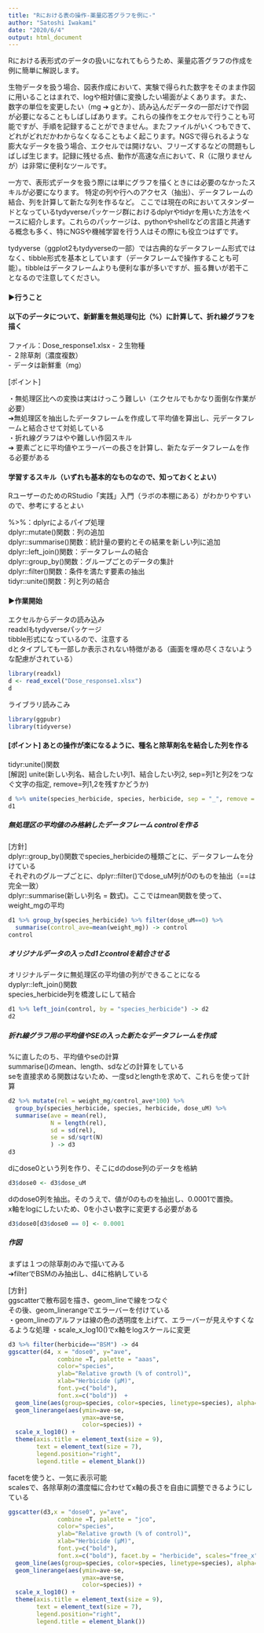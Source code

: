 ```yaml
---
title: "Rにおける表の操作-薬量応答グラフを例に-"
author: "Satoshi Iwakami"
date: "2020/6/4"
output: html_document
---
```


Rにおける表形式のデータの扱いになれてもらうため、薬量応答グラフの作成を例に簡単に解説します。

生物データを扱う場合、図表作成において、実験で得られた数字をそのまま作図に用いることはまれで、logや相対値に変換したい場面がよくあります。また、数字の単位を変更したい（mg ➔ gとか）、読み込んだデータの一部だけで作図が必要になることもしばしばあります。これらの操作をエクセルで行うことも可能ですが、手順を記録することができません。またファイルがいくつもできて、どれがどれだかわからなくなることもよく起こります。NGSで得られるような膨大なデータを扱う場合、エクセルでは開けない、フリーズするなどの問題もしばしば生じます。記録に残せる点、動作が高速な点において、R（に限りませんが）は非常に便利なツールです。  

一方で、表形式データを扱う際には単にグラフを描くときには必要のなかったスキルが必要になります。
特定の列や行へのアクセス（抽出）、データフレームの結合、列を計算して新たな列を作るなど。
ここでは現在のRにおいてスタンダードとなっているtydyverseパッケージ群におけるdplyrやtidyrを用いた方法をベースに紹介します。これらのパッケージは、pythonやshellなどの言語と共通する概念も多く、特にNGSや機械学習を行う人はその際にも役立つはずです。  

tydyverse（ggplot2もtydyverseの一部）では古典的なデータフレーム形式ではなく、tibble形式を基本としています（データフレームで操作することも可能）。tibbleはデータフレームよりも便利な事が多いですが、振る舞いが若干ことなるので注意してください。

#### ▶行うこと
#### 以下のデータについて、新鮮重を無処理句比（%）に計算して、折れ線グラフを描く    
ファイル：Dose_response1.xlsx
- ２生物種  
- ２除草剤（濃度複数）  
- データは新鮮重（mg）  

[ポイント]  

・無処理区比への変換は実はけっこう難しい（エクセルでもかなり面倒な作業が必要）  
➔無処理区を抽出したデータフレームを作成して平均値を算出し、元データフレームと結合させて対処している  
・折れ線グラフはやや難しい作図スキル  
➔ 要素ごとに平均値やエラーバーの長さを計算し、新たなデータフレームを作る必要がある

#### 学習するスキル（いずれも基本的なものなので、知っておくとよい）
RユーザーのためのRStudio「実践」入門（ラボの本棚にある）がわかりやすいので、参考にするとよい

%>%：dplyrによるパイプ処理  
dplyr::mutate()関数：列の追加  
dplyr::summarise()関数：統計量の要約とその結果を新しい列に追加  
dplyr::left_join()関数：データフレームの結合  
dplyr::group_by()関数：グループごとのデータの集計  
dplyr::filter()関数：条件を満たす要素の抽出  
tidyr::unite()関数：列と列の結合  


#### ▶作業開始

エクセルからデータの読み込み  
readxlもtydyverseパッケージ  
tibble形式になっているので、注意する  
dとタイプしても一部しか表示されない特徴がある（画面を埋め尽くさないような配慮がされている）
```r
library(readxl)
d <- read_excel("Dose_response1.xlsx")
d
```


ライブラリ読みこみ

```r
library(ggpubr)
library(tidyverse)
```

#### [ポイント] あとの操作が楽になるように、種名と除草剤名を結合した列を作る
tidyr:unite()関数  
[解説] unite(新しい列名、結合したい列1、結合したい列2, sep=列1と列2をつなぐ文字の指定, remove=列1,2を残すかどうか)
```r
d %>% unite(species_herbicide, species, herbicide, sep = "_", remove = F) ->d1
d1
```


##### 無処理区の平均値のみ格納したデータフレーム controlを作る    

[方針]  
dplyr::group_by()関数でspecies_herbicideの種類ごとに、データフレームを分けている  
それぞれのグループごとに、dplyr::filter()でdose_uM列が0のものを抽出（==は完全一致）  
dplyr::summarise(新しい列名 = 数式)。ここではmean関数を使って、weight_mgの平均

```r
d1 %>% group_by(species_herbicide) %>% filter(dose_uM==0) %>%
  summarise(control_ave=mean(weight_mg)) -> control
control
```

##### オリジナルデータの入ったd1とcontrolを結合させる  

オリジナルデータに無処理区の平均値の列ができることになる   
dyplyr::left_join()関数  
species_herbicide列を橋渡しにして結合  
```r
d1 %>% left_join(control, by = "species_herbicide") -> d2
d2
```

##### 折れ線グラフ用の平均値やSEの入った新たなデータフレームを作成  
%に直したのち、平均値やseの計算  
summarise()のmean、length、sdなどの計算をしている  
seを直接求める関数はないため、一度sdとlengthを求めて、これらを使って計算
```r
d2 %>% mutate(rel = weight_mg/control_ave*100) %>% 
  group_by(species_herbicide, species, herbicide, dose_uM) %>%
  summarise(ave = mean(rel),
            N = length(rel),
            sd = sd(rel),
            se = sd/sqrt(N)
            ) -> d3
d3
```


dにdose0という列を作り、そこにdのdose列のデータを格納
```r
d3$dose0 <- d3$dose_uM
```

dのdose0列を抽出。そのうえで、値が0のものを抽出し、0.0001で置換。  
x軸をlogにしたいため、0を小さい数字に変更する必要がある

```r
d3$dose0[d3$dose0 == 0] <- 0.0001
```

##### 作図  
まずは１つの除草剤のみで描いてみる  
➔filterでBSMのみ抽出し、d4に格納している  

[方針]  
ggscatterで散布図を描き、geom_lineで線をつなぐ  
その後、geom_linerangeでエラーバーを付けている  
・geom_lineのアルファは線の色の透明度を上げて、エラーバーが見えやすくなるような処理
・scale_x_log10()でx軸をlogスケールに変更
```r
d3 %>% filter(herbicide=="BSM") -> d4
ggscatter(d4, x = "dose0", y="ave",
              combine =T, palette = "aaas",
              color="species",
              ylab="Relative growth (% of control)",
              xlab="Herbicide (μM)",
              font.y=c("bold"),
              font.x=c("bold"))  +
  geom_line(aes(group=species, color=species, linetype=species), alpha=0.7) +
  geom_linerange(aes(ymin=ave-se,
                     ymax=ave+se,
                     color=species)) +
  scale_x_log10() +
  theme(axis.title = element_text(size = 9),
        text = element_text(size = 7), 
        legend.position="right",
        legend.title = element_blank())
```

facetを使うと、一気に表示可能  
scalesで、各除草剤の濃度幅に合わせてx軸の長さを自由に調整できるようにしている

```r
ggscatter(d3,x = "dose0", y="ave",
              combine =T, palette = "jco",
              color="species",
              ylab="Relative growth (% of control)",
              xlab="Herbicide (μM)",
              font.y=c("bold"),
              font.x=c("bold"), facet.by = "herbicide", scales="free_x")  +
  geom_line(aes(group=species, color=species, linetype=species), alpha=0.7) +
  geom_linerange(aes(ymin=ave-se,
                     ymax=ave+se,
                     color=species)) +
  scale_x_log10() +
  theme(axis.title = element_text(size = 9),
        text = element_text(size = 7), 
        legend.position="right",
        legend.title = element_blank())
```
